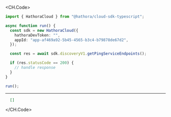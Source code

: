 
<CH.Code>
```typescript GetPingServiceEndpoints.ts
import { HathoraCloud } from "@hathora/cloud-sdk-typescript";

async function run() {
  const sdk = new HathoraCloud({
    hathoraDevToken: "",
    appId: "app-af469a92-5b45-4565-b3c4-b79878de67d2",
  });

  const res = await sdk.discoveryV1.getPingServiceEndpoints();

  if (res.statusCode == 200) {
    // handle response
  }
}

run();
```
---

```json Example Response
  []
```
</CH.Code>
